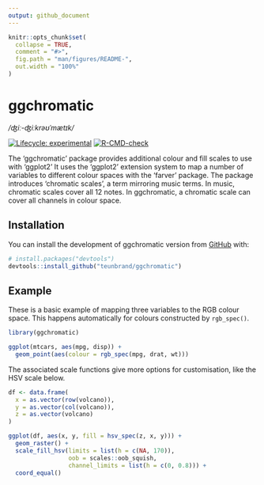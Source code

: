 ```yaml
---
output: github_document
---
```


<!-- README.md is generated from README.Rmd. Please edit that file -->

```r
knitr::opts_chunk$set(
  collapse = TRUE,
  comment = "#>",
  fig.path = "man/figures/README-",
  out.width = "100%"
)
```

# ggchromatic

*/ʤiː-ʤiːkrəʊˈmætɪk/*

<!-- badges: start -->
[![Lifecycle: experimental](https://img.shields.io/badge/lifecycle-experimental-orange.svg)](https://www.tidyverse.org/lifecycle/#experimental)
[![R-CMD-check](https://github.com/teunbrand/ggchromatic/workflows/R-CMD-check/badge.svg)](https://github.com/teunbrand/ggchromatic/actions)
<!-- badges: end -->

The 'ggchromatic' package provides additional colour and fill scales to use with 'ggplot2' It uses the 'ggplot2' extension system to map a number of variables to different colour spaces with the 'farver' package. The package introduces 'chromatic scales', a term mirroring music terms. In music, chromatic scales cover all 12 notes. In ggchromatic, a chromatic scale can cover all channels in colour space.

## Installation

You can install the development of ggchromatic version from [GitHub](https://github.com/) with:

``` r
# install.packages("devtools")
devtools::install_github("teunbrand/ggchromatic")
```
## Example

These is a basic example of mapping three variables to the RGB colour space. This happens automatically for colours constructed by `rgb_spec()`.

```r
library(ggchromatic)

ggplot(mtcars, aes(mpg, disp)) +
  geom_point(aes(colour = rgb_spec(mpg, drat, wt)))
```

The associated scale functions give more options for customisation, like the HSV scale below.

```r
df <- data.frame(
  x = as.vector(row(volcano)),
  y = as.vector(col(volcano)),
  z = as.vector(volcano)
)

ggplot(df, aes(x, y, fill = hsv_spec(z, x, y))) +
  geom_raster() +
  scale_fill_hsv(limits = list(h = c(NA, 170)),
                 oob = scales::oob_squish,
                 channel_limits = list(h = c(0, 0.8))) +
  coord_equal()
```


